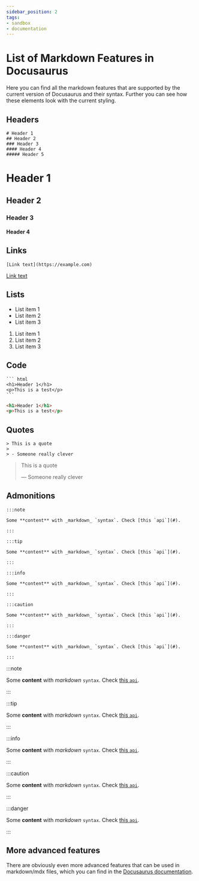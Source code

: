 ```yaml
---
sidebar_position: 2
tags:
- sandbox
- documentation
---
```


# List of Markdown Features in Docusaurus
Here you can find all the markdown features that are supported by the current version of Docusaurus and their syntax. Further you can
see how these elements look with the current styling.


## Headers

<Tabs>
  <TabItem value="code" label="Code" default>

``` mdxjs
# Header 1
## Header 2
### Header 3
#### Header 4
##### Header 5
```

  </TabItem>
  <TabItem value="preview" label="Preview">

# Header 1
## Header 2
### Header 3
#### Header 4

  </TabItem>
</Tabs>

## Links

<Tabs>
  <TabItem value="code" label="Code" default>

``` mdxjs
[Link text](https://example.com)
```

  </TabItem>
  <TabItem value="preview" label="Preview">

[Link text](https://example.com)

  </TabItem>
</Tabs>

## Lists

- List item 1
- List item 2
- List item 3

1. List item 1
2. List item 2
3. List item 3

## Code

<Tabs>
  <TabItem value="code" label="Code" default>

    ``` html
    <h1>Header 1</h1>
    <p>This is a test</p>
    ```

  </TabItem>
  <TabItem value="preview" label="Preview">

``` html
<h1>Header 1</h1>
<p>This is a test</p>
```

  </TabItem>
</Tabs>

## Quotes

<Tabs>
  <TabItem value="code" label="Code" default>

``` mdxjs
> This is a quote
>
> - Someone really clever
```

  </TabItem>
  <TabItem value="preview" label="Preview">

> This is a quote
>
> — Someone really clever

  </TabItem>
</Tabs>

## Admonitions

<Tabs>
  <TabItem value="code" label="Code" default>

``` mdxjs
:::note

Some **content** with _markdown_ `syntax`. Check [this `api`](#).

:::

:::tip

Some **content** with _markdown_ `syntax`. Check [this `api`](#).

:::

:::info

Some **content** with _markdown_ `syntax`. Check [this `api`](#).

:::

:::caution

Some **content** with _markdown_ `syntax`. Check [this `api`](#).

:::

:::danger

Some **content** with _markdown_ `syntax`. Check [this `api`](#).

:::
```

  </TabItem>
  <TabItem value="preview" label="Preview">

:::note

Some **content** with _markdown_ `syntax`. Check [this `api`](#).

:::

:::tip

Some **content** with _markdown_ `syntax`. Check [this `api`](#).

:::

:::info

Some **content** with _markdown_ `syntax`. Check [this `api`](#).

:::

:::caution

Some **content** with _markdown_ `syntax`. Check [this `api`](#).

:::

:::danger

Some **content** with _markdown_ `syntax`. Check [this `api`](#).

:::

  </TabItem>
</Tabs>

## More advanced features
There are obviously even more advanced features that can be used in markdown/mdx files, which you can find in the [Docusaurus documentation](https://docusaurus.io/docs/markdown-featuress).